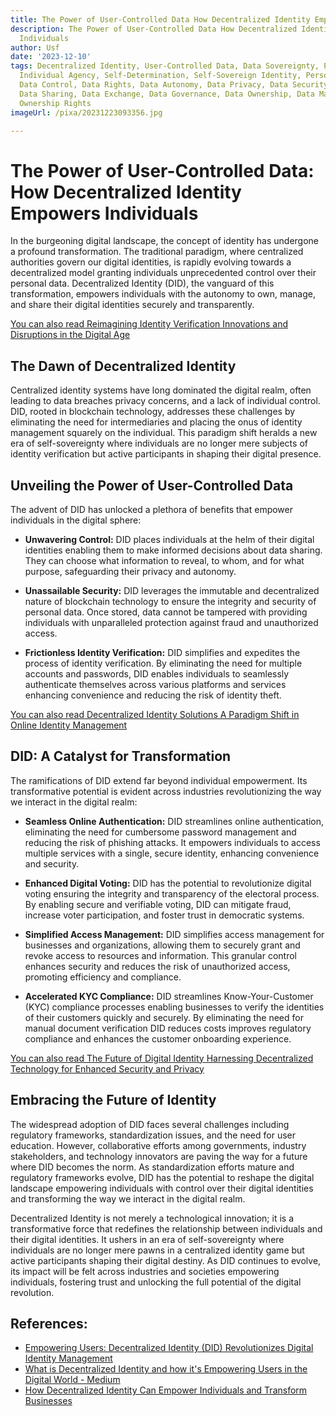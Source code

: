```yaml
---
title: The Power of User-Controlled Data How Decentralized Identity Empowers Individuals
description: The Power of User-Controlled Data How Decentralized Identity Empowers
  Individuals
author: Usf
date: '2023-12-10'
tags: Decentralized Identity, User-Controlled Data, Data Sovereignty, Privacy, Empowerment,
  Individual Agency, Self-Determination, Self-Sovereign Identity, Personal Data Ownership,
  Data Control, Data Rights, Data Autonomy, Data Privacy, Data Security, Data Protection,
  Data Sharing, Data Exchange, Data Governance, Data Ownership, Data Management, Data
  Ownership Rights
imageUrl: /pixa/20231223093356.jpg

---
```

# The Power of User-Controlled Data: How Decentralized Identity Empowers Individuals

In the burgeoning digital  landscape,  the concept of identity has undergone a profound transformation. The traditional paradigm, where centralized authorities govern our digital identities, is rapidly  evolving towards a decentralized model granting  individuals  unprecedented control over their  personal data. Decentralized Identity (DID), the vanguard  of this  transformation, empowers individuals with the autonomy to own, manage, and share their  digital identities  securely  and transparently.

[You can also read Reimagining Identity Verification Innovations and Disruptions in the Digital Age](Reimagining%20Identity%20Verification%20Innovations%20and%20Disruptions%20in%20the%20Digital%20Age)


## The Dawn  of Decentralized Identity

Centralized  identity systems have long dominated the  digital realm, often leading to data  breaches privacy concerns, and a lack of individual control. DID, rooted in  blockchain technology, addresses these challenges  by eliminating the need for intermediaries  and placing the  onus of identity management squarely on the individual.  This paradigm shift heralds a  new era of self-sovereignty where individuals are no longer mere subjects of identity verification but active participants in shaping their digital presence.

## Unveiling  the Power of User-Controlled Data

The advent of DID has unlocked a plethora of benefits that empower individuals in the digital  sphere:

* **Unwavering Control:** DID  places individuals at the  helm of  their digital identities enabling them to make informed decisions about data  sharing. They can choose  what  information to reveal, to whom, and for what purpose,  safeguarding their privacy and autonomy.

* **Unassailable  Security:** DID leverages the immutable and decentralized nature of blockchain technology to ensure the  integrity and security of personal data. Once stored, data cannot be tampered  with providing  individuals with  unparalleled protection against fraud and unauthorized access.

* **Frictionless Identity Verification:** DID simplifies and expedites the process of  identity verification. By  eliminating the need for multiple accounts and passwords, DID enables individuals to seamlessly authenticate themselves across various platforms and services enhancing  convenience  and reducing the risk of identity  theft.

[You can also read Decentralized Identity Solutions A Paradigm Shift in Online Identity Management](Decentralized%20Identity%20Solutions%20A%20Paradigm%20Shift%20in%20Online%20Identity%20Management)


##  DID: A Catalyst for Transformation

The ramifications of DID extend  far  beyond individual  empowerment.  Its transformative potential is evident across industries  revolutionizing the way we interact in the digital realm:

* **Seamless Online Authentication:** DID  streamlines online authentication, eliminating the need for cumbersome password management and reducing the risk of phishing attacks. It empowers individuals to access multiple services with a single, secure identity, enhancing  convenience  and security.

* **Enhanced Digital Voting:** DID has the potential to revolutionize digital voting ensuring the integrity  and transparency of the electoral process. By enabling secure and verifiable voting, DID can mitigate fraud, increase  voter participation, and  foster trust in democratic systems.

* **Simplified Access Management:** DID simplifies access management for businesses and organizations, allowing them to securely grant and revoke access to resources and information. This granular control  enhances security and reduces the risk of unauthorized access, promoting efficiency and compliance.

* **Accelerated KYC Compliance:** DID streamlines Know-Your-Customer (KYC) compliance processes enabling businesses to verify the identities of their customers quickly and securely. By eliminating the need for manual document verification DID reduces costs improves regulatory compliance and enhances the customer onboarding  experience.

[You can also read The Future of Digital Identity Harnessing Decentralized Technology for Enhanced Security and Privacy](The%20Future%20of%20Digital%20Identity%20Harnessing%20Decentralized%20Technology%20for%20Enhanced%20Security%20and%20Privacy)


## Embracing the Future  of Identity

The widespread adoption of DID faces several challenges including regulatory frameworks, standardization issues, and the need for user  education. However, collaborative efforts among governments, industry stakeholders,  and technology innovators are paving the way for a future where DID becomes the norm. As standardization efforts  mature and regulatory frameworks  evolve,  DID has the potential to reshape the digital landscape empowering individuals with control over their  digital identities and transforming the way we  interact in the digital realm.

Decentralized Identity is not merely a technological innovation; it is a transformative force that redefines  the relationship between individuals and their digital identities. It ushers in an era of self-sovereignty where individuals are no longer mere pawns  in a centralized identity game but active participants shaping their  digital destiny. As DID continues to evolve, its impact  will be felt  across industries and societies empowering individuals, fostering trust and unlocking the full potential of the digital revolution.

## References:
- [Empowering Users: Decentralized Identity (DID) Revolutionizes Digital Identity Management](https://www.linkedin.com/pulse/empowering-users-decentralized-identity-did-digital-ris-pmp-)
- [What is Decentralized Identity and how it's Empowering Users in the Digital World - Medium](https://medium.com/@inherible/what-is-decentralized-identity-and-how-its-empowering-users-in-the-digital-world-0454c7bc406c)
- [How Decentralized Identity Can Empower Individuals and Transform Businesses](https://ts2.space/en/how-decentralized-identity-can-empower-individuals-and-transform-businesses/)
